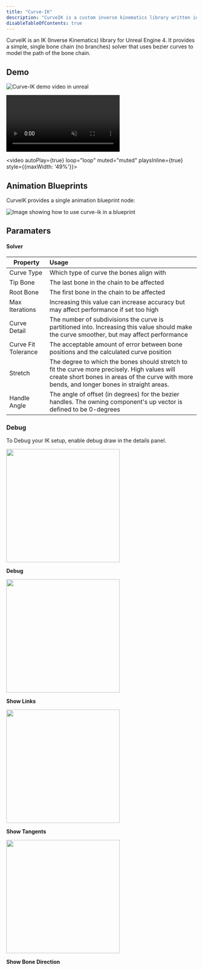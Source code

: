 ```yaml
---
title: "Curve-IK"
description: "CurveIK is a custom inverse kinematics library written in C++ for Unreal Engine 4. | https://github.com/dharness/CurveIK/"
disableTableOfContents: true
---
```


CurveIK is an IK (Inverse Kinematics) library for Unreal Engine 4. It provides a simple, single bone chain (no branches) solver that uses bezier curves to model the path of the bone chain.

## Demo

![Curve-IK demo video in unreal](https://raw.githubusercontent.com/dharness/CurveIK/master/Docs/All_3_vs.gif)

<div style={{display: 'flex', flexDirection: 'row', justifyContent: 'space-between', marginTop: 20}}>
  <video autoPlay={true} loop="loop" muted="muted" playsInline={true} style={{maxWidth: '49%'}}>
    <source src="./software/handyman/handyman-box.webm" type="video/webm" />
    <source src="./software/handyman/handyman-box.mp4" type="video/mp4" />
  </video>

  <video autoPlay={true} loop="loop" muted="muted" playsInline={true} style={{maxWidth: '49%'}}>
    <source src="./software/handyman/handyman-mushroom.webm" type="video/webm" />
    <source src="./software/handyman/handyman-mushroom.mp4" type="video/mp4" />
  </video>
</div>

## Animation Blueprints

CurveIK provides a single animation blueprint node:

![Image showing how to use curve-ik in a blueprint](https://raw.githubusercontent.com/dharness/CurveIK/master/Docs/AnimationBlueprintNode.png)

## Paramaters

#### Solver

| Property            | Usage                                                                                                                                                                                        |
| ------------------- | :------------------------------------------------------------------------------------------------------------------------------------------------------------------------------------------- |
| Curve Type          | Which type of curve the bones align with                                                                                                                                                     |
| Tip Bone            | The last bone in the chain to be affected                                                                                                                                                    |
| Root Bone           | The first bone in the chain to be affected                                                                                                                                                   |
| Max Iterations      | Increasing this value can increase accuracy but may affect performance if set too high                                                                                                       |
| Curve Detail        | The number of subdivisions the curve is partitioned into. Increasing this value should make the curve smoother, but may affect performance                                                   |
| Curve Fit Tolerance | The acceptable amount of error between bone positions and the calculated curve position                                                                                                      |
| Stretch             | The degree to which the bones should stretch to fit the curve more precisely. High values will create short bones in areas of the curve with more bends, and longer bones in straight areas. |
| Handle Angle        | The angle of offset (in degrees) for the bezier handles. The owning component's up vector is defined to be 0-degrees                                                                         |

### Debug

To Debug your IK setup, enable debug draw in the details panel.

<div style={{display: 'flex', flexWrap: 'wrap',  justifyContent: 'space-between'}}>

<div>
  <img
    src="https://raw.githubusercontent.com/dharness/CurveIK/master/Docs/debug.gif"
    width="300px"
  />
  <p>
    <b>Debug</b>
  </p>
</div>

<div>
  <img
    src="https://raw.githubusercontent.com/dharness/CurveIK/master/Docs/ShowLinks.png"
    width="300px"
  />
  <p>
    <b>Show Links</b>
  </p>
</div>

<div>
  <img
    src="https://raw.githubusercontent.com/dharness/CurveIK/master/Docs/ShowTangents.png"
    width="300px"
  />
  <p>
    <b>Show Tangents</b>
  </p>
</div>

<div>
  <img
    src="https://raw.githubusercontent.com/dharness/CurveIK/master/Docs/ShowBoneDirection.png"
    width="300px"
  />
  <p>
    <b>Show Bone Direction</b>
  </p>
</div>

</div>
